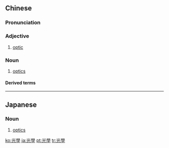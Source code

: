 {{also|光学}}
==Chinese==
{{zh-forms|s=光学}}

===Pronunciation===
{{zh-pron
|m=guāngxué
|c=gwong1 hok6
|mn=kong-ha̍k
|cat=a,n
}}

===Adjective===
{{zh-adj}}

# {{lb|zh|physics}} [[optic]]

===Noun===
{{zh-noun}}

# {{lb|zh|physics}} [[optics]]

====Derived terms====
{{zh-der|光學望遠鏡|光學像:guāngxuéxiàng}}

----

==Japanese==
{{ja-kanjitab|こう|がく|yomi=o}}

===Noun===
{{ja-noun|こうがく|shin=光学}}

# {{lb|ja|physics|sort=こうかく}} [[optics]]

[[ko:光學]]
[[ja:光學]]
[[pt:光學]]
[[tr:光學]]